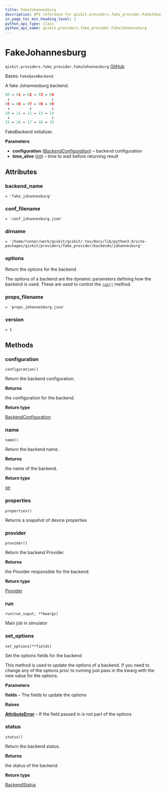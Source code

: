 ```yaml
---
title: FakeJohannesburg
description: API reference for qiskit.providers.fake_provider.FakeJohannesburg
in_page_toc_min_heading_level: 1
python_api_type: class
python_api_name: qiskit.providers.fake_provider.FakeJohannesburg
---
```


# FakeJohannesburg

<span id="qiskit.providers.fake_provider.FakeJohannesburg" />

`qiskit.providers.fake_provider.FakeJohannesburg` [GitHub](https://github.com/qiskit/qiskit/tree/stable/0.25/qiskit/providers/fake_provider/backends/johannesburg/fake_johannesburg.py "view source code")

Bases: `FakeQasmBackend`

A fake Johannesburg backend.

```python
00 ↔ 01 ↔ 02 ↔ 03 ↔ 04
 ↕                   ↕
05 ↔ 06 ↔ 07 ↔ 08 ↔ 09
 ↕         ↕         ↕
10 ↔ 11 ↔ 12 ↔ 13 ↔ 14
 ↕                   ↕
15 ↔ 16 ↔ 17 ↔ 18 ↔ 19
```

FakeBackend initializer.

**Parameters**

*   **configuration** ([*BackendConfiguration*](qiskit.providers.models.BackendConfiguration "qiskit.providers.models.BackendConfiguration")) – backend configuration
*   **time\_alive** ([*int*](https://docs.python.org/3/library/functions.html#int "(in Python v3.12)")) – time to wait before returning result

## Attributes

<span id="qiskit.providers.fake_provider.FakeJohannesburg.backend_name" />

### backend\_name

`= 'fake_johannesburg'`

<span id="qiskit.providers.fake_provider.FakeJohannesburg.conf_filename" />

### conf\_filename

`= 'conf_johannesburg.json'`

<span id="qiskit.providers.fake_provider.FakeJohannesburg.dirname" />

### dirname

`= '/home/runner/work/qiskit/qiskit/.tox/docs/lib/python3.9/site-packages/qiskit/providers/fake_provider/backends/johannesburg'`

<span id="qiskit.providers.fake_provider.FakeJohannesburg.options" />

### options

Return the options for the backend

The options of a backend are the dynamic parameters defining how the backend is used. These are used to control the [`run()`](#qiskit.providers.fake_provider.FakeJohannesburg.run "qiskit.providers.fake_provider.FakeJohannesburg.run") method.

<span id="qiskit.providers.fake_provider.FakeJohannesburg.props_filename" />

### props\_filename

`= 'props_johannesburg.json'`

<span id="qiskit.providers.fake_provider.FakeJohannesburg.version" />

### version

`= 1`

## Methods

### configuration

<span id="qiskit.providers.fake_provider.FakeJohannesburg.configuration" />

`configuration()`

Return the backend configuration.

**Returns**

the configuration for the backend.

**Return type**

[BackendConfiguration](qiskit.providers.models.BackendConfiguration "qiskit.providers.models.BackendConfiguration")

### name

<span id="qiskit.providers.fake_provider.FakeJohannesburg.name" />

`name()`

Return the backend name.

**Returns**

the name of the backend.

**Return type**

[str](https://docs.python.org/3/library/stdtypes.html#str "(in Python v3.12)")

### properties

<span id="qiskit.providers.fake_provider.FakeJohannesburg.properties" />

`properties()`

Returns a snapshot of device properties

### provider

<span id="qiskit.providers.fake_provider.FakeJohannesburg.provider" />

`provider()`

Return the backend Provider.

**Returns**

the Provider responsible for the backend.

**Return type**

[Provider](qiskit.providers.Provider "qiskit.providers.Provider")

### run

<span id="qiskit.providers.fake_provider.FakeJohannesburg.run" />

`run(run_input, **kwargs)`

Main job in simulator

### set\_options

<span id="qiskit.providers.fake_provider.FakeJohannesburg.set_options" />

`set_options(**fields)`

Set the options fields for the backend

This method is used to update the options of a backend. If you need to change any of the options prior to running just pass in the kwarg with the new value for the options.

**Parameters**

**fields** – The fields to update the options

**Raises**

[**AttributeError**](https://docs.python.org/3/library/exceptions.html#AttributeError "(in Python v3.12)") – If the field passed in is not part of the options

### status

<span id="qiskit.providers.fake_provider.FakeJohannesburg.status" />

`status()`

Return the backend status.

**Returns**

the status of the backend.

**Return type**

[BackendStatus](qiskit.providers.models.BackendStatus "qiskit.providers.models.BackendStatus")

